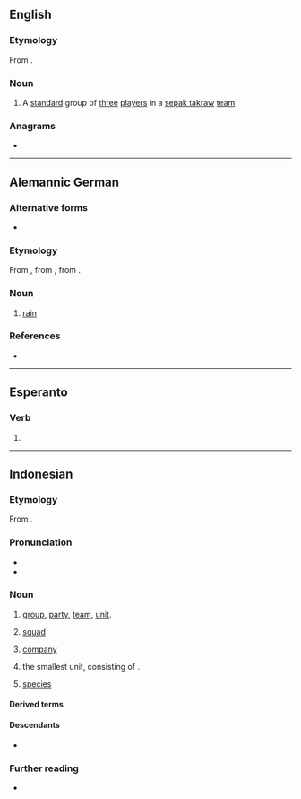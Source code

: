 {{also|reĝu}}
==English==

===Etymology===
From {{bor|en|id|regu|t=team}}.

===Noun===
{{en-noun|?}}

# {{lb|en|sports}} A [[standard]] group of [[three]] [[players]] in a [[sepak takraw]] [[team]].

===Anagrams===
* {{anagrams|en|a=egru|Guer.|Ruge|geru|grue|urge}}

----

==Alemannic German==

===Alternative forms===
* {{alter|gsw|räge|rägä}}

===Etymology===
From {{inh|gsw|gmh|regen}}, from {{inh|gsw|goh|regan}}, from {{inh|gsw|gem-pro|*regną}}.

===Noun===
{{head|gsw|noun|g=m}}

# {{lb|gsw|Carcoforo}} [[rain]]

===References===
*{{R:Patuzzi}}

{{C|gsw|Atmospheric phenomena}}

----

==Esperanto==

===Verb===
{{eo-head}}

# {{eo-form of|reg|u}}

----

==Indonesian==
{{wikipedia||lang=id}}

===Etymology===
From {{inh|id|ms|regu}}.

===Pronunciation===
* {{IPA|id|/rəˈɡu/}}
* {{hyphenation|id|rê|gu}}

===Noun===
{{id-noun|head=rêgu|pl=-}}

# [[group]], [[party]], [[team]], [[unit]].
#: {{syn|id|grup|tim|unit}}
# {{lb|id|military}} [[squad]]
# {{lb|id|military}} [[company]]
# {{lb|id|scout}} the smallest unit, consisting of {{m|id|penggalang}}.
# {{lb|id|taxonomy}} [[species]]
#: {{syn|id|golongan jenis|spesies}}

====Derived terms====
{{der4|id|
| beregu
|}}

====Descendants====
* {{desc|id|bor=1|regu|t=a sepak takraw team}}

===Further reading===
* {{R:KBBI Daring}}